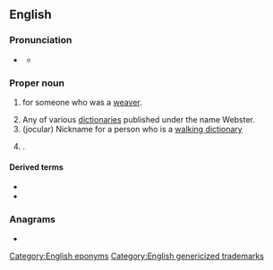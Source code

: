 {{also|webster}}
{{selfref|For the guide to Webster's dictionaries in Wiktionary, see [[Wiktionary:Webster]].}}
==English==
{{wikipedia}}

===Pronunciation===
* {{a|US}} {{IPA|en|/ˈwɛbstɚ/}}
** {{audio|en|LL-Q1860 (eng)-Vealhurl-Webster.wav|Audio (UK)}}

===Proper noun===
{{en-proper noun|~|s}}

# {{surname|en|A=An English occupational|from=occupations|nodot=1}} for someone who was a [[weaver]].
# Any of various [[dictionary|dictionaries]] published under the name Webster.
# (jocular) Nickname for a person who is a [[walking dictionary]]
# {{place|en|small city/county seat|co/Day County|s/South Dakota|c/USA}}.

====Derived terms====
* {{l|en|Webster County}}
* {{l|en|Webster Parish}}

===Anagrams===
* {{anagrams|en|a=beerstw|bestrew|brewest}}

[[Category:English eponyms]]
[[Category:English genericized trademarks]]